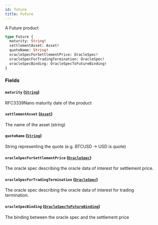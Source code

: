 ```yaml
---
id: future
title: Future
---
```



A Future product

```graphql
type Future {
  maturity: String!
  settlementAsset: Asset!
  quoteName: String!
  oracleSpecForSettlementPrice: OracleSpec!
  oracleSpecForTradingTermination: OracleSpec!
  oracleSpecBinding: OracleSpecToFutureBinding!
}
```


### Fields

#### `maturity` ([`String`](/docs/mainnet/graphql/scalars/string))

RFC3339Nano maturity date of the product


#### `settlementAsset` ([`Asset`](/docs/mainnet/graphql/objects/asset))

The name of the asset (string)


#### `quoteName` ([`String`](/docs/mainnet/graphql/scalars/string))

String representing the quote (e.g. BTCUSD -&#x003E; USD is quote)


#### `oracleSpecForSettlementPrice` ([`OracleSpec`](/docs/mainnet/graphql/objects/oracle-spec))

The oracle spec describing the oracle data of interest for settlement price.


#### `oracleSpecForTradingTermination` ([`OracleSpec`](/docs/mainnet/graphql/objects/oracle-spec))

The oracle spec describing the oracle data of interest for trading termination.


#### `oracleSpecBinding` ([`OracleSpecToFutureBinding`](/docs/mainnet/graphql/objects/oracle-spec-to-future-binding))

The binding between the oracle spec and the settlement price




